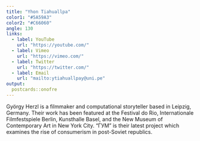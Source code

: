 ```yaml
---
title: "Yhon Tiahuallpa"
color1: "#5A59A3"
color2: "#C66060"
angle: 130
links:
  - label: YouTube
    url: "https://youtube.com/"
  - label: Vimeo
    url: "https://vimeo.com/"
  - label: Twitter
    url: "https://twitter.com/"
  - label: Email
    url: "mailto:ytiahuallpay@uni.pe"
output:
  postcards::onofre
---
```

 
György Herzl is a filmmaker and computational storyteller based in Leipzig,
Germany. Their work has been featured at the Festival do Rio, Internationale
Filmfestspiele Berlin, Kunsthalle Basel, and the New Museum of Contemporary Art
in New York City. "ГУМ" is their latest project which examines the rise of
consumerism in post-Soviet republics.

